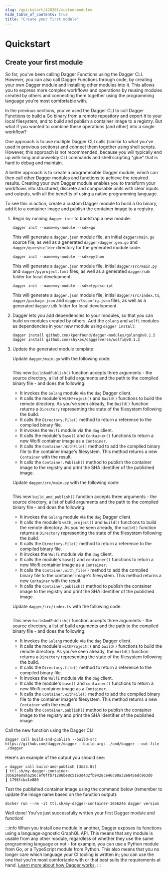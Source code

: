 ```yaml
---
slug: /quickstart/428201/custom-modules
hide_table_of_contents: true
title: "Create your first module"
---
```


# Quickstart


## Create your first module

So far, you've been calling Dagger Functions using the Dagger CLI. However, you can also call Dagger Functions through code, by creating your own Dagger module and installing other modules into it. This allows you to express more complex workflows and operations by reusing modules created by others and connecting them together using the programming language you're most comfortable with.

In the previous sections, you've used the Dagger CLI to call Dagger Functions to build a Go binary from a remote repository and export it to your local filesystem, and to build and publish a container image to a registry. But what if you wanted to combine these operations (and other) into a single workflow?

One approach is to use multiple Dagger CLI calls (similar to what you've used in previous sections) and connect them together using shell scripts. However, this approach is not recommended, because you will typically end up with long and unwieldy CLI commands and shell scripting "glue" that is hard to debug and maintain.

A better approach is to create a programmable Dagger module, which can then call other Dagger modules and functions to achieve the required results. Creating your own Dagger module enables you to transform your workflows into structured, discrete and composable units with clear inputs and outputs, with all the benefits of using a native programming language.

To see this in action, create a custom Dagger module to build a Go binary, add it to a container image and publish the container image to a registry.

1. Begin by running `dagger init` to bootstrap a new module:

    <Tabs groupId="language">
    <TabItem value="Go">

    ```shell
    dagger init --name=my-module --sdk=go
    ```

    This will generate a `dagger.json` module file, an initial `dagger/main.go` source file, as well as a generated `dagger/dagger.gen.go` and `dagger/querybuilder` directory for the generated module code.

    </TabItem>
    <TabItem value="Python">

    ```shell
    dagger init --name=my-module --sdk=python
    ```

    This will generate a `dagger.json` module file, initial `dagger/src/main.py` and `dagger/pyproject.toml` files, as well as a generated `dagger/sdk` folder for local development.

    </TabItem>
    <TabItem value="TypeScript">

    ```shell
    dagger init --name=my-module --sdk=typescript
    ```

    This will generate a `dagger.json` module file, initial `dagger/src/index.ts`, `dagger/package.json` and `dagger/tsconfig.json` files, as well as a generated `dagger/sdk` folder for local development.

    </TabItem>
    </Tabs>

1. Dagger lets you add dependencies to your modules, so that you can build on modules created by others. Add the `golang` and `wolfi` modules as dependencies in your new module using `dagger install`:

    ```shell
    dagger install github.com/kpenfound/dagger-modules/golang@v0.1.5
    dagger install github.com/shykes/daggerverse/wolfi@v0.1.2
    ```

1. Update the generated module template:

    <Tabs groupId="language">
    <TabItem value="Go">

    Update `dagger/main.go` with the following code:

    ```go file=./snippets/create/go/main.go
    ```

    This new `BuildAndPublish()` function accepts three arguments - the source directory, a list of build arguments and the path to the compiled binary file - and does the following:

    - It invokes the `Golang` module via the `dag` Dagger client.
    - It calls the module's `WithProject()` and `Build()` functions to build the remote directory. As you've seen already, the `Build()` function returns a `Directory` representing the state of the filesystem following the build.
    - It calls the `Directory.File()` method to return a reference to the compiled binary file.
    - It invokes the `Wolfi` module via the `dag` client.
    - It calls the module's `Base()` and `Container()` functions to return a new Wolfi container image as a `Container`.
    - It calls the `Container.WithFile()` method to add the compiled binary file to the container image's filesystem. This method returns a new `Container` with the result.
    - It calls the `Container.Publish()` method to publish the container image to the registry and print the SHA identifier of the published image.

    </TabItem>
    <TabItem value="Python">

    Update `dagger/src/main.py` with the following code:

    ```python file=./snippets/create/python/main.py
    ```

    This new `build_and_publish()` function accepts three arguments - the source directory, a list of build arguments and the path to the compiled binary file - and does the following:

    - It invokes the `Golang` module via the `dag` Dagger client.
    - It calls the module's `with_project()` and `build()` functions to build the remote directory. As you've seen already, the `build()` function returns a `Directory` representing the state of the filesystem following the build.
    - It calls the `Directory.file()` method to return a reference to the compiled binary file.
    - It invokes the `Wolfi` module via the `dag` client.
    - It calls the module's `base()` and `container()` functions to return a new Wolfi container image as a `Container`.
    - It calls the `Container.with_file()` method to add the compiled binary file to the container image's filesystem. This method returns a new `Container` with the result.
    - It calls the `Container.publish()` method to publish the container image to the registry and print the SHA identifier of the published image.

    </TabItem>
    <TabItem value="TypeScript">

    Update `dagger/src/index.ts` with the following code:

    ```typescript file=./snippets/create/typescript/index.ts
    ```

    This new `buildAndPublish()` function accepts three arguments - the source directory, a list of build arguments and the path to the compiled binary file - and does the following:

    - It invokes the `Golang` module via the `dag` Dagger client.
    - It calls the module's `withProject()` and `build()` functions to build the remote directory. As you've seen already, the `build()` function returns a `Directory` representing the state of the filesystem following the build.
    - It calls the `Directory.file()` method to return a reference to the compiled binary file.
    - It invokes the `Wolfi` module via the `dag` client.
    - It calls the module's `base()` and `container()` functions to return a new Wolfi container image as a `Container`.
    - It calls the `Container.withFile()` method to add the compiled binary file to the container image's filesystem. This method returns a new `Container` with the result.
    - It calls the `Container.publish()` method to publish the container image to the registry and print the SHA identifier of the published image.

    </TabItem>
    </Tabs>

Call the new function using the Dagger CLI:

```shell
dagger call build-and-publish --build-src https://github.com/dagger/dagger --build-args ./cmd/dagger --out-file ./dagger
```

Here's an example of the output you should see:

```shell
✔ dagger call build-and-publish [3m35.8s]
┃ ttl.sh/my-dagger-container-3056246@sha256:ef0ffb71286be8c51e3d432fb9428ce46c80a32e8456dc963d0
┃ 1798fcba1e880
```

Test the published container image using the command below (remember to update the image name based on the function output):

```shell
docker run --rm -it ttl.sh/my-dagger-container-3056246 dagger version
```

Well done! You've just successfully written your first Dagger module and function!

:::info
When you install one module in another, Dagger exposes its functions using a language-agnostic GraphQL API. This means that any module is usable from any other module, regardless of whether they use the same programming language or not - for example, you can use a Python module from Go, or a TypeScript module from Python. This also means that you no longer care which language your CI tooling is written in; you can use the one that you're most comfortable with or that best suits the requirements at hand. [Learn more about how Dagger works](../index.mdx#how-does-it-work).
:::
